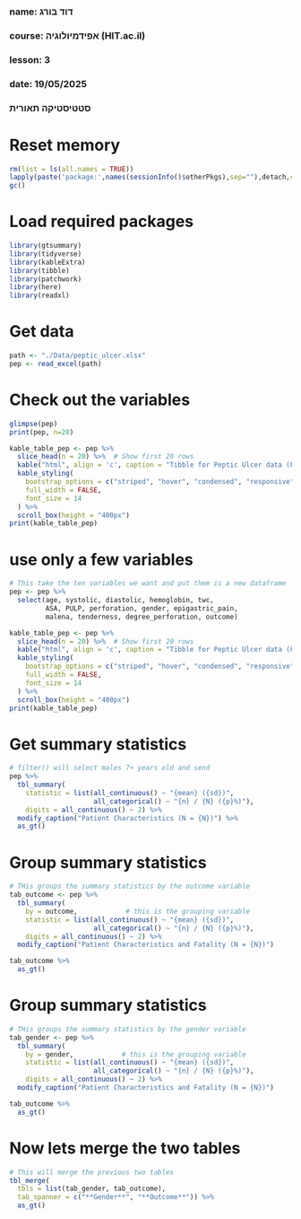 ###
### name: דוד בורג
### course: אפידמיולוגיה (HIT.ac.il)
### lesson: 3
### date: 19/05/2025
###  
###  סטטיסטיקה תאורית
###

# Reset memory
```{r setup-packages, include false}
rm(list = ls(all.names = TRUE))
lapply(paste('package:',names(sessionInfo()$otherPkgs),sep=""),detach,character.only=TRUE,unload=TRUE,force=TRUE)
gc()
```

# Load required packages
```{r setup-packages, include false}
library(gtsummary)
library(tidyverse)
library(kableExtra)
library(tibble)
library(patchwork)
library(here)
library(readxl)
```

# Get data
```{r load data, include false}
path <- "./Data/peptic_ulcer.xlsx"
pep <- read_excel(path)
```

# Check out the variables
```{r load data, include false}
glimpse(pep)
print(pep, n=20)

kable_table_pep <- pep %>%
  slice_head(n = 20) %>%  # Show first 20 rows
  kable("html", align = 'c', caption = "Tibble for Peptic Ulcer data (First 20 Rows)") %>%
  kable_styling(
    bootstrap_options = c("striped", "hover", "condensed", "responsive"),
    full_width = FALSE,
    font_size = 14
  ) %>%
  scroll_box(height = "400px")
print(kable_table_pep)
```

# use only a few variables
```{r sort_data, include false}
# This take the ten variables we want and put them is a new dataframe
pep <- pep %>% 
  select(age, systolic, diastolic, hemoglobin, twc, 
         ASA, PULP, perforation, gender, epigastric_pain, 
         malena, tenderness, degree_perforation, outcome) 

kable_table_pep <- pep %>%
  slice_head(n = 20) %>%  # Show first 20 rows
  kable("html", align = 'c', caption = "Tibble for Peptic Ulcer data (First 20 Rows)") %>%
  kable_styling(
    bootstrap_options = c("striped", "hover", "condensed", "responsive"),
    full_width = FALSE,
    font_size = 14
  ) %>%
  scroll_box(height = "400px")
print(kable_table_pep)
```


# Get summary statistics
```{r select_data, include false}
# filter() will select males 7+ years old and send
pep %>% 
  tbl_summary(
    statistic = list(all_continuous() ~ "{mean} ({sd})", 
                     all_categorical() ~ "{n} / {N} ({p}%)"),
    digits = all_continuous() ~ 2) %>% 
  modify_caption("Patient Characteristics (N = {N})") %>%
  as_gt()
```

# Group summary statistics 
```{r um-to-cat, include false}
# THis groups the summary statistics by the outcome variable
tab_outcome <- pep %>% 
  tbl_summary(
    by = outcome,            # this is the grouping variable
    statistic = list(all_continuous() ~ "{mean} ({sd})", 
                     all_categorical() ~ "{n} / {N} ({p}%)"),
    digits = all_continuous() ~ 2) %>%
  modify_caption("Patient Characteristics and Fatality (N = {N})")

tab_outcome %>%
  as_gt()
```


# Group summary statistics 
```{r um-to-cat, include false}
# THis groups the summary statistics by the gender variable
tab_gender <- pep %>% 
  tbl_summary(
    by = gender,            # this is the grouping variable
    statistic = list(all_continuous() ~ "{mean} ({sd})", 
                     all_categorical() ~ "{n} / {N} ({p}%)"),
    digits = all_continuous() ~ 2) %>%
  modify_caption("Patient Characteristics and Fatality (N = {N})")

tab_outcome %>%
  as_gt()
```


# Now lets merge the two tables
```{r num-to-cat, include false}
# This will merge the previous two tables
tbl_merge(
  tbls = list(tab_gender, tab_outcome),
  tab_spanner = c("**Gender**", "**Outcome**")) %>%
  as_gt()
```

